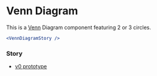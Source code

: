 
<Meta of={VennDiagramStories} />

# Venn Diagram

This is a [Venn](https://theconversation.com/venn-the-man-behind-the-famous-diagrams-and-why-his-work-still-matters-today-199127) Diagram component featuring 2 or 3 circles.

```jsx
<VennDiagramStory />
```

### Story

<Canvas of={VennDiagramStories.VennDiagramStory} />

- [v0 prototype](https://v0.dev/chat/DCelO9qEtrj?b=b_RzXh0LJQiCA)

